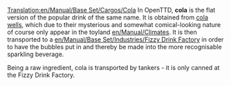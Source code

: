 [[Translation:en/Manual/Base Set/Cargos/Cola]]
{{en/Manual/Base Set/Cargos/Cargo|
name=Cola|
image=en/Manual/Base Set/Industries/ColaWells.png|
produced=[[en/Manual/Base Set/Industries/Cola Wells]]|
accepted=[[en/Manual/Base Set/Industries/Fizzy Drink Factory]]
}}
In OpenTTD, '''cola''' is the flat version of the popular drink of the same name.  It is obtained from [[en/Manual/Base Set/Industries/Cola Wells|cola wells]], which due to their mysterious and somewhat comical-looking nature of course only appear in the toyland [[en/Manual/Climates]].  It is then transported to a [[en/Manual/Base Set/Industries/Fizzy Drink Factory]] in order to have the bubbles put in and thereby be made into the more recognisable sparkling beverage.

Being a raw ingredient, cola is transported by tankers - it is only canned at the Fizzy Drink Factory.